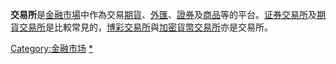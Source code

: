 {{otheruses}}

{{Unreferenced|time=2022-01-08T02:59:32+00:00}}
'''交易所'''是[[金融市場|金融市場]]中作為交易[[期貨|期貨]]、[[外匯|外匯]]、[[證券|證券]]及[[商品|商品]]等的平台。[[证券交易所|证券交易所]]及[[期貨交易所|期貨交易所]]是比較常見的，[[博彩交易所|博彩交易所]]與[[加密貨幣交易所|加密貨幣交易所]]亦是交易所。

{{finance-stub}}

[[Category:金融市场|Category:金融市场]]
[[Category:交易所|*]]